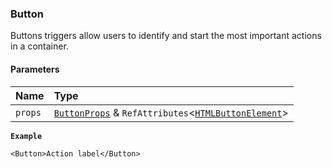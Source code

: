 ### Button

Buttons triggers allow users to identify and start the most important actions in a container.

#### Parameters

| Name    | Type                                                                                                                                                  |
| :------ | :---------------------------------------------------------------------------------------------------------------------------------------------------- |
| `props` | [`ButtonProps`](/components/button/props.md) & `RefAttributes`\<[`HTMLButtonElement`](https://developer.mozilla.org/docs/Web/API/HTMLButtonElement)\> |

**`Example`**

```tsx copy showLineNumbers filename="example.tsx"
<Button>Action label</Button>
```
